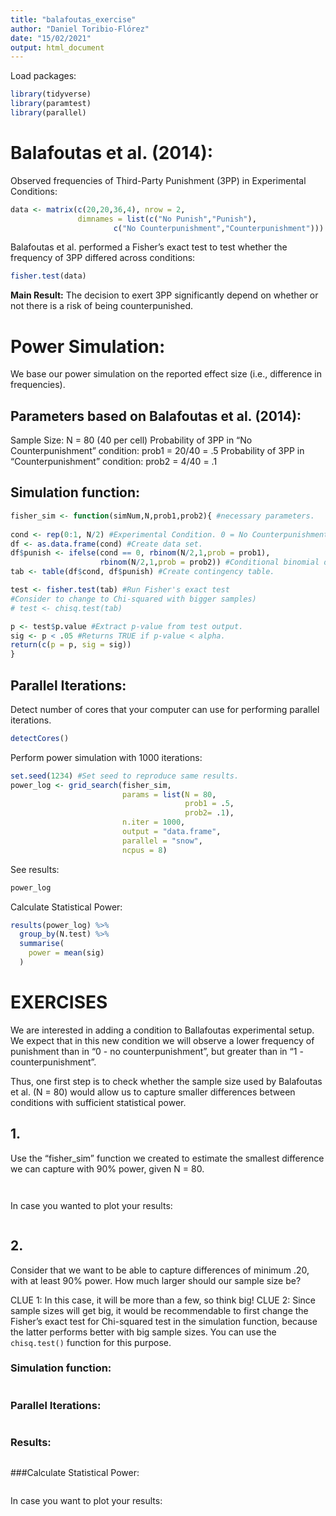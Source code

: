 ```yaml
---
title: "balafoutas_exercise"
author: "Daniel Toribio-Flórez"
date: "15/02/2021"
output: html_document
---
```


Load packages:
```r
library(tidyverse)
library(paramtest)
library(parallel)
```

# Balafoutas et al. (2014):
Observed frequencies of Third-Party Punishment (3PP) in Experimental Conditions:

```r
data <- matrix(c(20,20,36,4), nrow = 2, 
               dimnames = list(c("No Punish","Punish"),
                       c("No Counterpunishment","Counterpunishment")))
```

Balafoutas et al. performed a Fisher's exact test to test whether the frequency of 3PP differed across conditions:

```r
fisher.test(data)
```

**Main Result:** The decision to exert 3PP significantly depend on whether or not there is a risk of being counterpunished.

# Power Simulation:
We base our power simulation on the reported effect size (i.e., difference in frequencies).

## Parameters based on Balafoutas et al. (2014):

Sample Size: N = 80 (40 per cell)
Probability of 3PP in "No Counterpunishment" condition: prob1 = 20/40 = .5
Probability of 3PP in "Counterpunishment" condition: prob2 = 4/40 = .1

## Simulation function:

```r
fisher_sim <- function(simNum,N,prob1,prob2){ #necessary parameters.
  
cond <- rep(0:1, N/2) #Experimental Condition. 0 = No Counterpunishment, 1 = Counterpunishment.
df <- as.data.frame(cond) #Create data set.
df$punish <- ifelse(cond == 0, rbinom(N/2,1,prob = prob1),
                    rbinom(N/2,1,prob = prob2)) #Conditional binomial distribution based on Condition.
tab <- table(df$cond, df$punish) #Create contingency table.

test <- fisher.test(tab) #Run Fisher's exact test 
#Consider to change to Chi-squared with bigger samples)
# test <- chisq.test(tab)

p <- test$p.value #Extract p-value from test output.
sig <- p < .05 #Returns TRUE if p-value < alpha.
return(c(p = p, sig = sig))
}
```

## Parallel Iterations:

Detect number of cores that your computer can use for performing parallel iterations.
```r
detectCores()
```

Perform power simulation with 1000 iterations:
```r
set.seed(1234) #Set seed to reproduce same results.
power_log <- grid_search(fisher_sim,
                         params = list(N = 80,
                                       prob1 = .5,
                                       prob2= .1),
                         n.iter = 1000,
                         output = "data.frame",
                         parallel = "snow",
                         ncpus = 8)
```

See results:
```r
power_log
```

Calculate Statistical Power:
```r
results(power_log) %>%
  group_by(N.test) %>%
  summarise(
    power = mean(sig)
  )
```

# EXERCISES

We are interested in adding a condition to Ballafoutas experimental setup.
We expect that in this new condition we will observe a lower frequency of punishment
than in "0 - no counterpunishment", but greater than in "1 - counterpunishment".

Thus, one first step is to check whether the sample size used by Balafoutas et al. (N = 80)
would allow us to capture smaller differences between conditions with sufficient statistical power.

## 1. ##
Use the "fisher_sim" function we created to estimate the smallest difference we can capture
with 90% power, given N = 80.

```r

```

```r

```

In case you wanted to plot your results:
```r

```


## 2. ##
Consider that we want to be able to capture differences of minimum .20,
with at least 90% power. How much larger should our sample size be?

CLUE 1: In this case, it will be more than a few, so think big!
CLUE 2: Since sample sizes will get big, it would be recommendable to first
change the Fisher's exact test for Chi-squared test in the simulation function, 
because the latter performs better with big sample sizes. You can use the `chisq.test()`
function for this purpose.

### Simulation function:

```r

```

### Parallel Iterations:

```r

```

### Results:
```r

```

###Calculate Statistical Power:
```r

```

In case you want to plot your results:
```r

```


